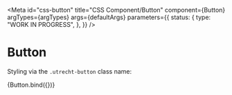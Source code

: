 <!-- @license CC0-1.0 -->


<Meta
  id="css-button"
  title="CSS Component/Button"
  component={Button}
  argTypes={argTypes}
  args={defaultArgs}
  parameters={{
    status: {
      type: "WORK IN PROGRESS",
    },
  }}
/>

# Button

Styling via the `.utrecht-button` class name:

<Canvas>
  <Story name="Default" args={exampleArgs}>
    {Button.bind({})}
  </Story>
</Canvas>

<ArgsTable story="Default" />
